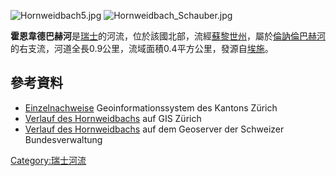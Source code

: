 {{Coord|47.34637|N|8.42243|E|display=title}}
[[Image:Hornweidbach5.jpg|right]]
[[Image:Hornweidbach_Schauber.jpg|right]]

'''霍恩韋德巴赫河'''是[[瑞士|瑞士]]的河流，位於該國北部，流經[[蘇黎世州|蘇黎世州]]，屬於[[倫訥倫巴赫河|倫訥倫巴赫河]]的右支流，河道全長0.9公里，流域面積0.4平方公里，發源自[[埃施_(蘇黎世州)|埃施]]。

==參考資料==
* [http://maps.zh.ch/ Einzelnachweise] Geoinformationssystem des Kantons Zürich
* [http://maps.zh.ch/s/8pbbkbkn Verlauf des Hornweidbachs] auf GIS Zürich
* [https://s.geo.admin.ch/68c8c8ba69 Verlauf des Hornweidbachs] auf dem Geoserver der Schweizer Bundesverwaltung

{{Switzerland-geo-stub}}
[[Category:瑞士河流|Category:瑞士河流]]